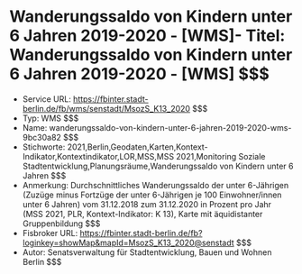 # Wanderungssaldo von Kindern unter 6 Jahren 2019-2020 - [WMS]- Titel: Wanderungssaldo von Kindern unter 6 Jahren 2019-2020 - [WMS] $$$
- Service URL: https://fbinter.stadt-berlin.de/fb/wms/senstadt/MsozS_K13_2020 $$$
- Typ: WMS $$$
- Name: wanderungssaldo-von-kindern-unter-6-jahren-2019-2020-wms-9bc30a82 $$$
- Stichworte: 2021,Berlin,Geodaten,Karten,Kontext-Indikator,Kontextindikator,LOR,MSS,MSS 2021,Monitoring Soziale Stadtentwicklung,Planungsräume,Wanderungssaldo von Kindern unter 6 Jahren $$$
- Anmerkung: Durchschnittliches Wanderungssaldo der unter 6-Jährigen (Zuzüge minus Fortzüge der unter 6-Jährigen je 100 Einwohner/innen unter 6 Jahren) vom 31.12.2018 zum 31.12.2020 in Prozent pro Jahr (MSS 2021, PLR, Kontext-Indikator: K 13), Karte mit äquidistanter Gruppenbildung $$$
- Fisbroker URL: https://fbinter.stadt-berlin.de/fb?loginkey=showMap&mapId=MsozS_K13_2020@senstadt $$$
- Autor: Senatsverwaltung für Stadtentwicklung, Bauen und Wohnen Berlin $$$
